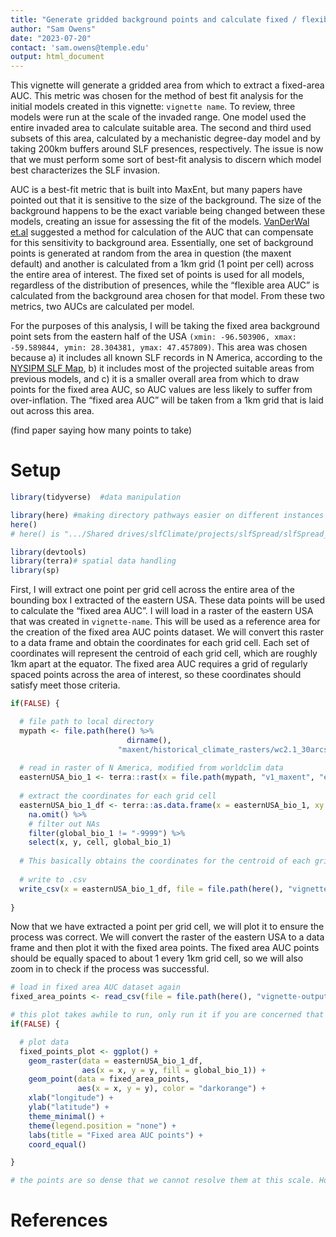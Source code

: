 ```yaml
---
title: "Generate gridded background points and calculate fixed / flexible AUCs"
author: "Sam Owens"
date: "2023-07-20"
contact: 'sam.owens@temple.edu'
output: html_document
---
```


This vignette will generate a gridded area from which to extract a fixed-area AUC. This metric was chosen for the method of best fit analysis for the initial models created in this vignette: `vignette name`. To review, three models were run at the scale of the invaded range. One model used the entire invaded area to calculate suitable area. The second and third used subsets of this area, calculated by a mechanistic degree-day model and by taking 200km buffers around SLF presences, respectively. The issue is now that we must perform some sort of best-fit analysis to discern which model best characterizes the SLF invasion.

AUC is a best-fit metric that is built into MaxEnt, but many papers have pointed out that it is sensitive to the size of the background. The size of the background happens to be the exact variable being changed between these models, creating an issue for assessing the fit of the models. [VanDerWal et.al](https://www.sciencedirect.com/science/article/pii/S0304380008005486) suggested a method for calculation of the AUC that can compensate for this sensitivity to background area. Essentially, one set of background points is generated at random from the area in question (the maxent default) and another is calculated from a 1km grid (1 point per cell) across the entire area of interest. The fixed set of points is used for all models, regardless of the distribution of presences, while the "flexible area AUC" is calculated from the background area chosen for that model. From these two metrics, two AUCs are calculated per model.

For the purposes of this analysis, I will be taking the fixed area background point sets from the eastern half of the USA `(xmin: -96.503906, xmax: -59.589844, ymin: 28.304381, ymax: 47.457809)`. This area was chosen because a) it includes all known SLF records in  N America, according to the [NYSIPM SLF Map](https://lookerstudio.google.com/u/0/reporting/b0bae43d-c65f-4f88-bc9a-323f3189cd35/page/QUCkC), b) it includes most of the projected suitable areas from previous models, and c) it is a smaller overall area from which to draw points for the fixed area AUC, so AUC values are less likely to suffer from over-inflation. The "fixed area AUC" will be taken from a 1km grid that is laid out across this area. 

(find paper saying how many points to take)

# Setup

```r

library(tidyverse)  #data manipulation

library(here) #making directory pathways easier on different instances
here()
# here() is ".../Shared drives/slfClimate/projects/slfSpread/slfSpread_pkg"

library(devtools)
library(terra)# spatial data handling
library(sp)


```

First, I will extract one point per grid cell across the entire area of the bounding box I extracted of the eastern USA. These data points will be used to calculate the "fixed area AUC". I will load in a raster of the eastern USA that was created in `vignette-name`. This will be used as a reference area for the creation of the fixed area AUC points dataset. We will convert this raster to a data frame and obtain the coordinates for each grid cell. Each set of coordinates will represent the centroid of each grid cell, which are roughly 1km apart at the equator. The fixed area AUC requires a grid of regularly spaced points across the area of interest, so these coordinates should satisfy meet those criteria.

```r

if(FALSE) {

  # file path to local directory
  mypath <- file.path(here() %>% 
                          dirname(),
                        "maxent/historical_climate_rasters/wc2.1_30arcsec")
  
  # read in raster of N America, modified from worldclim data
  easternUSA_bio_1 <- terra::rast(x = file.path(mypath, "v1_maxent", "easternUSA_bio_1.asc"))
  
  # extract the coordinates for each grid cell
  easternUSA_bio_1_df <- terra::as.data.frame(x = easternUSA_bio_1, xy = TRUE, cells = TRUE) %>%
    na.omit() %>%
    # filter out NAs
    filter(global_bio_1 != "-9999") %>%
    select(x, y, cell, global_bio_1)
  
  # This basically obtains the coordinates for the centroid of each grid cell. This will be saved as the fixed area AUC coordinates.  
  
  # write to .csv
  write_csv(x = easternUSA_bio_1_df, file = file.path(here(), "vignette-outputs", "data-tables", "easternUSA_fixed_area_points.csv"))
   
}

```

Now that we have extracted a point per grid cell, we will plot it to ensure the process was correct. We will convert the raster of the eastern USA to a data frame and then plot it with the fixed area points. The fixed area AUC points should be equally spaced to about 1 every 1km grid cell, so we will also zoom in to check if the process was successful. 

```r

# load in fixed area AUC dataset again
fixed_area_points <- read_csv(file = file.path(here(), "vignette-outputs", "data-tables", "easternUSA_fixed_area_points.csv"))

# this plot takes awhile to run, only run it if you are concerned that some points might be where there are supposed to be NAs (such as over the ocean)
if(FALSE) {

  # plot data
  fixed_points_plot <- ggplot() +
    geom_raster(data = easternUSA_bio_1_df, 
                aes(x = x, y = y, fill = global_bio_1)) +
    geom_point(data = fixed_area_points, 
               aes(x = x, y = y), color = "darkorange") +
    xlab("longitude") +
    ylab("latitude") +
    theme_minimal() +
    theme(legend.position = "none") +
    labs(title = "Fixed area AUC points") +
    coord_equal()

}

# the points are so dense that we cannot resolve them at this scale. However, we can at least confirm that the function only created points on land masses

```

# References
